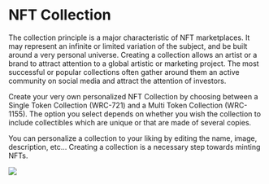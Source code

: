 # NFT Collection

The collection principle is a major characteristic of NFT marketplaces. It may represent an infinite or limited variation of the subject, and be built around a very personal universe. 
Creating a collection allows an artist or a brand to attract attention to a global artistic or marketing project. 
The most successful or popular collections often gather around them an active community on social media and attract the attention of investors.

Create your very own personalized NFT Collection by choosing between a Single Token Collection (WRC-721) and a Multi Token Collection (WRC-1155). The option you select depends on whether you wish the collection to include collectibles which are unique or that are made of several copies.

You can personalize a collection to your liking by editing the name, image, description, etc…
Creating a collection is a necessary step towards minting NFTs.

![](/collection.jpg)
